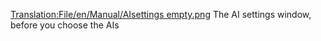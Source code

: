 [[Translation:File/en/Manual/AIsettings empty.png]]
The AI settings window, before you choose the AIs